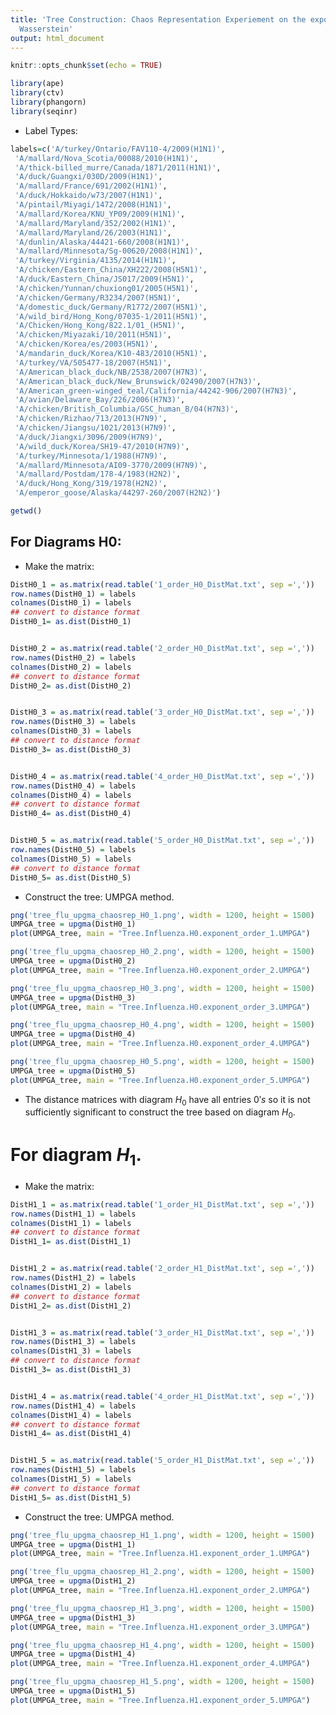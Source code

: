 ---
title: 'Tree Construction: Chaos Representation Experiement on the exponent order
  Wasserstein'
output: html_document
---

```{r setup, include=FALSE}
knitr::opts_chunk$set(echo = TRUE)
```



```{r, message=FALSE, warning = FALSE}
library(ape)
library(ctv)
library(phangorn)
library(seqinr)
```

* Label Types: 

```{r}
labels=c('A/turkey/Ontario/FAV110-4/2009(H1N1)',
 'A/mallard/Nova_Scotia/00088/2010(H1N1)',
 'A/thick-billed_murre/Canada/1871/2011(H1N1)',
 'A/duck/Guangxi/030D/2009(H1N1)',
 'A/mallard/France/691/2002(H1N1)',
 'A/duck/Hokkaido/w73/2007(H1N1)',
 'A/pintail/Miyagi/1472/2008(H1N1)',
 'A/mallard/Korea/KNU_YP09/2009(H1N1)',
 'A/mallard/Maryland/352/2002(H1N1)',
 'A/mallard/Maryland/26/2003(H1N1)',
 'A/dunlin/Alaska/44421-660/2008(H1N1)',
 'A/mallard/Minnesota/Sg-00620/2008(H1N1)',
 'A/turkey/Virginia/4135/2014(H1N1)',
 'A/chicken/Eastern_China/XH222/2008(H5N1)',
 'A/duck/Eastern_China/JS017/2009(H5N1)',
 'A/chicken/Yunnan/chuxiong01/2005(H5N1)',
 'A/chicken/Germany/R3234/2007(H5N1)',
 'A/domestic_duck/Germany/R1772/2007(H5N1)',
 'A/wild_bird/Hong_Kong/07035-1/2011(H5N1)',
 'A/Chicken/Hong_Kong/822.1/01_(H5N1)',
 'A/chicken/Miyazaki/10/2011(H5N1)',
 'A/chicken/Korea/es/2003(H5N1)',
 'A/mandarin_duck/Korea/K10-483/2010(H5N1)',
 'A/turkey/VA/505477-18/2007(H5N1)',
 'A/American_black_duck/NB/2538/2007(H7N3)',
 'A/American_black_duck/New_Brunswick/02490/2007(H7N3)',
 'A/American_green-winged_teal/California/44242-906/2007(H7N3)',
 'A/avian/Delaware_Bay/226/2006(H7N3)',
 'A/chicken/British_Columbia/GSC_human_B/04(H7N3)',
 'A/chicken/Rizhao/713/2013(H7N9)',
 'A/chicken/Jiangsu/1021/2013(H7N9)',
 'A/duck/Jiangxi/3096/2009(H7N9)',
 'A/wild_duck/Korea/SH19-47/2010(H7N9)',
 'A/turkey/Minnesota/1/1988(H7N9)',
 'A/mallard/Minnesota/AI09-3770/2009(H7N9)',
 'A/mallard/Postdam/178-4/1983(H2N2)',
 'A/duck/Hong_Kong/319/1978(H2N2)',
 'A/emperor_goose/Alaska/44297-260/2007(H2N2)')
```




```{r}
getwd()
```

## For Diagrams H0: 

* Make the matrix: 


```{r}
DistH0_1 = as.matrix(read.table('1_order_H0_DistMat.txt', sep =','))
row.names(DistH0_1) = labels 
colnames(DistH0_1) = labels
## convert to distance format 
DistH0_1= as.dist(DistH0_1)


DistH0_2 = as.matrix(read.table('2_order_H0_DistMat.txt', sep =','))
row.names(DistH0_2) = labels 
colnames(DistH0_2) = labels
## convert to distance format 
DistH0_2= as.dist(DistH0_2)


DistH0_3 = as.matrix(read.table('3_order_H0_DistMat.txt', sep =','))
row.names(DistH0_3) = labels 
colnames(DistH0_3) = labels
## convert to distance format 
DistH0_3= as.dist(DistH0_3)


DistH0_4 = as.matrix(read.table('4_order_H0_DistMat.txt', sep =','))
row.names(DistH0_4) = labels 
colnames(DistH0_4) = labels
## convert to distance format 
DistH0_4= as.dist(DistH0_4)


DistH0_5 = as.matrix(read.table('5_order_H0_DistMat.txt', sep =','))
row.names(DistH0_5) = labels 
colnames(DistH0_5) = labels
## convert to distance format 
DistH0_5= as.dist(DistH0_5)
```





* Construct the tree: UMPGA method. 

```{r}
png('tree_flu_upgma_chaosrep_H0_1.png', width = 1200, height = 1500)
UMPGA_tree = upgma(DistH0_1)
plot(UMPGA_tree, main = "Tree.Influenza.H0.exponent_order_1.UMPGA")

png('tree_flu_upgma_chaosrep_H0_2.png', width = 1200, height = 1500)
UMPGA_tree = upgma(DistH0_2)
plot(UMPGA_tree, main = "Tree.Influenza.H0.exponent_order_2.UMPGA")

png('tree_flu_upgma_chaosrep_H0_3.png', width = 1200, height = 1500)
UMPGA_tree = upgma(DistH0_3)
plot(UMPGA_tree, main = "Tree.Influenza.H0.exponent_order_3.UMPGA")

png('tree_flu_upgma_chaosrep_H0_4.png', width = 1200, height = 1500)
UMPGA_tree = upgma(DistH0_4)
plot(UMPGA_tree, main = "Tree.Influenza.H0.exponent_order_4.UMPGA")

png('tree_flu_upgma_chaosrep_H0_5.png', width = 1200, height = 1500)
UMPGA_tree = upgma(DistH0_5)
plot(UMPGA_tree, main = "Tree.Influenza.H0.exponent_order_5.UMPGA")
```


* The distance matrices with diagram $H_{0}$ have all entries $0's$ so it is not sufficiently significant to construct the tree based on diagram $H_{0}$. 


# For diagram $H_{1}$. 


* Make the matrix: 


```{r}
DistH1_1 = as.matrix(read.table('1_order_H1_DistMat.txt', sep =','))
row.names(DistH1_1) = labels 
colnames(DistH1_1) = labels
## convert to distance format 
DistH1_1= as.dist(DistH1_1)


DistH1_2 = as.matrix(read.table('2_order_H1_DistMat.txt', sep =','))
row.names(DistH1_2) = labels 
colnames(DistH1_2) = labels
## convert to distance format 
DistH1_2= as.dist(DistH1_2)


DistH1_3 = as.matrix(read.table('3_order_H1_DistMat.txt', sep =','))
row.names(DistH1_3) = labels 
colnames(DistH1_3) = labels
## convert to distance format 
DistH1_3= as.dist(DistH1_3)


DistH1_4 = as.matrix(read.table('4_order_H1_DistMat.txt', sep =','))
row.names(DistH1_4) = labels 
colnames(DistH1_4) = labels
## convert to distance format 
DistH1_4= as.dist(DistH1_4)


DistH1_5 = as.matrix(read.table('5_order_H1_DistMat.txt', sep =','))
row.names(DistH1_5) = labels 
colnames(DistH1_5) = labels
## convert to distance format 
DistH1_5= as.dist(DistH1_5)
```





* Construct the tree: UMPGA method. 

```{r}
png('tree_flu_upgma_chaosrep_H1_1.png', width = 1200, height = 1500)
UMPGA_tree = upgma(DistH1_1)
plot(UMPGA_tree, main = "Tree.Influenza.H1.exponent_order_1.UMPGA")
```

```{r}
png('tree_flu_upgma_chaosrep_H1_2.png', width = 1200, height = 1500)
UMPGA_tree = upgma(DistH1_2)
plot(UMPGA_tree, main = "Tree.Influenza.H1.exponent_order_2.UMPGA")
```

```{r}
png('tree_flu_upgma_chaosrep_H1_3.png', width = 1200, height = 1500)
UMPGA_tree = upgma(DistH1_3)
plot(UMPGA_tree, main = "Tree.Influenza.H1.exponent_order_3.UMPGA")
```

```{r}
png('tree_flu_upgma_chaosrep_H1_4.png', width = 1200, height = 1500)
UMPGA_tree = upgma(DistH1_4)
plot(UMPGA_tree, main = "Tree.Influenza.H1.exponent_order_4.UMPGA")
```

```{r}
png('tree_flu_upgma_chaosrep_H1_5.png', width = 1200, height = 1500)
UMPGA_tree = upgma(DistH1_5)
plot(UMPGA_tree, main = "Tree.Influenza.H1.exponent_order_5.UMPGA")
```
